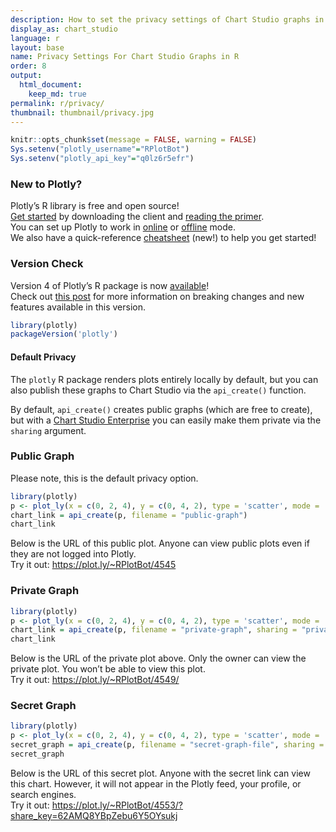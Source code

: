 ```yaml
---
description: How to set the privacy settings of Chart Studio graphs in R.
display_as: chart_studio
language: r
layout: base
name: Privacy Settings For Chart Studio Graphs in R
order: 8
output:
  html_document:
    keep_md: true
permalink: r/privacy/
thumbnail: thumbnail/privacy.jpg
---
```


```r
knitr::opts_chunk$set(message = FALSE, warning = FALSE)
Sys.setenv("plotly_username"="RPlotBot")
Sys.setenv("plotly_api_key"="q0lz6r5efr")
```

### New to Plotly?

Plotly's R library is free and open source!<br>
[Get started](https://plot.ly/r/getting-started/) by downloading the client and [reading the primer](https://plot.ly/r/getting-started/).<br>
You can set up Plotly to work in [online](https://plot.ly/r/getting-started/#hosting-graphs-in-your-online-plotly-account) or [offline](https://plot.ly/r/offline/) mode.<br>
We also have a quick-reference [cheatsheet](https://images.plot.ly/plotly-documentation/images/r_cheat_sheet.pdf) (new!) to help you get started!

### Version Check
Version 4 of Plotly's R package is now [available](https://plot.ly/r/getting-started/#installation)!<br>
Check out [this post](http://moderndata.plot.ly/upgrading-to-plotly-4-0-and-above/) for more information on breaking changes and new features available in this version.
```r
library(plotly)
packageVersion('plotly')
```

#### Default Privacy
The `plotly` R package renders plots entirely locally by default, but you can also publish these graphs to Chart Studio via the `api_create()` function. 

By default, `api_create()` creates public graphs (which are free to create), but with a [Chart Studio Enterprise](https://plot.ly/online-chart-maker/) you can easily make them private via the `sharing` argument.

### Public Graph
Please note, this is the default privacy option.

```r
library(plotly)
p <- plot_ly(x = c(0, 2, 4), y = c(0, 4, 2), type = 'scatter', mode = 'markers+lines')
chart_link = api_create(p, filename = "public-graph")
chart_link
```

Below is the URL of this public plot. Anyone can view public plots even if they are not logged into Plotly. <br> Try it out: [https://plot.ly/~RPlotBot/4545](https://plot.ly/~RPlotBot/4545)

### Private Graph
```r
library(plotly)
p <- plot_ly(x = c(0, 2, 4), y = c(0, 4, 2), type = 'scatter', mode = 'markers+lines')
chart_link = api_create(p, filename = "private-graph", sharing = "private")
chart_link
```

Below is the URL of the private plot above. Only the owner can view the private plot. You won't be able to view this plot. <br> Try it out: [https://plot.ly/~RPlotBot/4549/](https://plot.ly/~RPlotBot/4549/)

### Secret Graph
```r
library(plotly)
p <- plot_ly(x = c(0, 2, 4), y = c(0, 4, 2), type = 'scatter', mode = 'markers+lines')
secret_graph = api_create(p, filename = "secret-graph-file", sharing = "secret")
secret_graph
```

Below is the URL of this secret plot. Anyone with the secret link can view this chart. However, it will not appear in the Plotly feed, your profile, or search engines. <br> Try it out:
[https://plot.ly/~RPlotBot/4553/?share_key=62AMQ8YBpZebu6Y5OYsukj](https://plot.ly/~RPlotBot/4553/?share_key=62AMQ8YBpZebu6Y5OYsukj)
